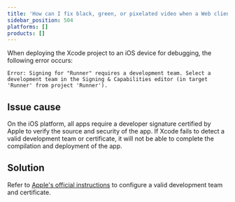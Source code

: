 ```yaml
---
title: 'How can I fix black, green, or pixelated video when a Web client and a Native client communicate with each other?'
sidebar_position: 504
platforms: []
products: []
---
```



When deploying the Xcode project to an iOS device for debugging, the following error occurs:

```
Error: Signing for "Runner" requires a development team. Select a development team in the Signing & Capabilities editor (in target 'Runner' from project 'Runner').
```

## Issue cause

On the iOS platform, all apps require a developer signature certified by Apple to verify the source and security of the app. If Xcode fails to detect a valid development team or certificate, it will not be able to complete the compilation and deployment of the app.

## Solution

Refer to [Apple's official instructions](https://help.apple.com/xcode/mac/current/#/dev60b6fbbc7) to configure a valid development team and certificate.


